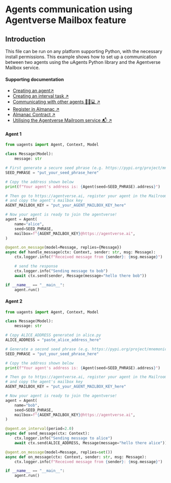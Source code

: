 # Agents communication using Agentverse Mailbox feature

## Introduction

This file can be run on any platform supporting Python, with the necessary install permissions. This example shows how to set up a communication between two agents using the uAgents Python library and the Agentverse Mailbox service.

#### Supporting documentation

- [Creating an agent↗️](/guides/agents/create-a-uagent)
- [Creating an interval task ↗️](/guides/agents/interval-task)
- [Communicating with other agents 📱🤖💻 ↗️](/guides/agents/communicating-with-other-agents)
- [Register in Almanac ↗️](/guides/agents/register-in-almanac)
- [Almanac Contract ↗️](/references/contracts/uagents-almanac/almanac-overview)
- [Utilising the Agentverse Mailroom service 📬 ↗️](/guides/agentverse/utilising-the-mailbox)

#### Agent 1

```py copy filename="agent_1.py"
from uagents import Agent, Context, Model

class Message(Model):
    message: str

# First generate a secure seed phrase (e.g. https://pypi.org/project/mnemonic/)
SEED_PHRASE = "put_your_seed_phrase_here"

# Copy the address shown below
print(f"Your agent's address is: {Agent(seed=SEED_PHRASE).address}")

# Then go to https://agentverse.ai, register your agent in the Mailroom
# and copy the agent's mailbox key
AGENT_MAILBOX_KEY = "put_your_AGENT_MAILBOX_KEY_here"

# Now your agent is ready to join the agentverse!
agent = Agent(
    name="alice",
    seed=SEED_PHRASE,
    mailbox=f"{AGENT_MAILBOX_KEY}@https://agentverse.ai",
)

@agent.on_message(model=Message, replies={Message})
async def handle_message(ctx: Context, sender: str, msg: Message):
    ctx.logger.info(f"Received message from {sender}: {msg.message}")

    # send the response
    ctx.logger.info("Sending message to bob")
    await ctx.send(sender, Message(message="hello there bob"))

if __name__ == "__main__":
    agent.run()
```

#### Agent 2

```py copy filename="agent_2.py"
from uagents import Agent, Context, Model

class Message(Model):
    message: str

# Copy ALICE_ADDRESS generated in alice.py
ALICE_ADDRESS = "paste_alice_address_here"

# Generate a second seed phrase (e.g. https://pypi.org/project/mnemonic/)
SEED_PHRASE = "put_your_seed_phrase_here"

# Copy the address shown below
print(f"Your agent's address is: {Agent(seed=SEED_PHRASE).address}")

# Then go to https://agentverse.ai, register your agent in the Mailroom
# and copy the agent's mailbox key
AGENT_MAILBOX_KEY = "put_your_AGENT_MAILBOX_KEY_here"

# Now your agent is ready to join the agentverse!
agent = Agent(
    name="bob",
    seed=SEED_PHRASE,
    mailbox=f"{AGENT_MAILBOX_KEY}@https://agentverse.ai",
)

@agent.on_interval(period=2.0)
async def send_message(ctx: Context):
    ctx.logger.info("Sending message to alice")
    await ctx.send(ALICE_ADDRESS, Message(message="hello there alice"))

@agent.on_message(model=Message, replies=set())
async def on_message(ctx: Context, sender: str, msg: Message):
    ctx.logger.info(f"Received message from {sender}: {msg.message}")

if __name__ == "__main__":
    agent.run()
```
